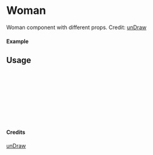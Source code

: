 
<Meta of={Woman} title="unDraw/Woman" />

# Woman

Woman component with different props.
Credit: [unDraw](https://undraw.co/illustrations)

#### Example

<Canvas of={Woman.Primary} />

## Usage

```ts
import { Woman } from "yadl-ui";

const Example = () => {
  return (
      <Woman />
  );
};

export default Example;
```

#### Credits
[unDraw](https://undraw.co/illustrations)
